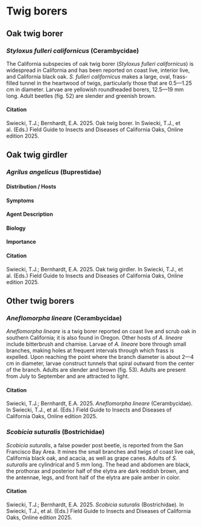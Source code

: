 # Twig borers {#twigborer}

## Oak twig borer {-}

### *Styloxus fulleri californicus* (Cerambycidae) {-}

The California subspecies of oak twig borer (*Styloxus fulleri californicus*) is widespread in California and has been reported on coast live, interior live, and California black oak.  *S. fulleri californicus* makes a large, oval, frass-filled tunnel in the heartwood of twigs, particularly those that are 0.5—1.25 cm in diameter.  Larvae are yellowish roundheaded borers, 12.5—19 mm long.  Adult beetles (fig. 52) are slender and greenish brown.

#### Citation {-}

Swiecki, T.J.; Bernhardt, E.A. 2025. Oak twig borer. In Swiecki, T.J., et al. (Eds.) Field Guide to Insects and Diseases of California Oaks, Online edition 2025.

## Oak twig girdler {-}

### *Agrilus angelicus* (Buprestidae) {-}

#### Distribution / Hosts {-}

#### Symptoms {-}

#### Agent Description {-}

#### Biology {-}

#### Importance {-}

#### Citation {-}

Swiecki, T.J.; Bernhardt, E.A. 2025. Oak twig girdler. In Swiecki, T.J., et al. (Eds.) Field Guide to Insects and Diseases of California Oaks, Online edition 2025.

## Other twig borers {-}

### *Aneflomorpha lineare* (Cerambycidae) {-}

*Aneflomorpha lineare* is a twig borer reported on coast live and scrub oak in southern California; it is also found in Oregon.  Other hosts of *A. lineare* include bitterbrush and chamise.  Larvae of *A. lineare* bore through small branches, making holes at frequent intervals through which frass is expelled.  Upon reaching the point where the branch diameter is about 2—4 cm in diameter, larvae construct tunnels that spiral outward from the center of the branch.  Adults are slender and brown (fig. 53).  Adults are present from July to September and are attracted to light. 

#### Citation {-}

Swiecki, T.J.; Bernhardt, E.A. 2025. *Aneflomorpha lineare* (Cerambycidae). In Swiecki, T.J., et al. (Eds.) Field Guide to Insects and Diseases of California Oaks, Online edition 2025.

### *Scobicia suturalis* (Bostrichidae) {-}

*Scobicia suturalis*, a false powder post beetle, is reported from the San Francisco Bay Area.  It mines the small branches and twigs of coast live oak, California black oak, and acacia, as well as grape canes.  Adults of *S. suturalis* are cylindrical and 5 mm long.  The head and abdomen are black, the prothorax and posterior half of the elytra are dark reddish brown, and the antennae, legs, and front half of the elytra are pale amber in color.

#### Citation {-}

Swiecki, T.J.; Bernhardt, E.A. 2025. *Scobicia suturalis* (Bostrichidae). In Swiecki, T.J., et al. (Eds.) Field Guide to Insects and Diseases of California Oaks, Online edition 2025.
